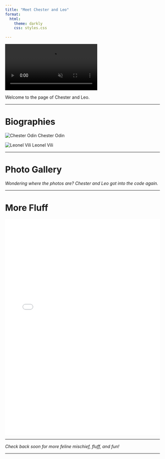 ```yaml
---
title: "Meet Chester and Leo"
format:
  html:
    theme: darkly  
    css: styles.css
  
---
```


<!-- Video wrapper container with a circle-shaped video using CSS -->
<div class="video-wrapper">
  <video autoplay loop muted playsinline class="circle-video">
    <source src="/media/crazycat.mp4" type="video/mp4">
    Your browser does not support the video tag.
  </video>
</div>

Welcome to the page of Chester and Leo.

---

# Biographies

<div class="cat-profiles">

<!-- Button for Chester's profile -->
<div class="cat-button" onclick="toggleContent('chester-profile', this)">
  ![Chester Odin](/media/chester.jpeg){.cat-thumb}
  <span>Chester Odin</span>
</div>

<!-- Chester's detailed profile (initially hidden) -->
<div id="chester-profile" class="cat-details" style="display:none;">
  <strong>“Chester the Cheetah”</strong><br>
  <em>Though docile and timid, Chester’s gentle and sweet nature shines through to anyone who takes the time to get to know him.</em>
  <br><br>
  ![Chester playing](/media/chester.jpeg){style="max-width:300px; border-radius:12px; border:3px solid #4FA78D;"}
</div>

<!-- Button for Leo's profile -->
<div class="cat-button" onclick="toggleContent('leo-profile', this)">
  ![Leonel Vili](/media/leo.jpeg){.cat-thumb}
  <span>Leonel Vili</span>
</div>

<!-- Leo's detailed profile (initially hidden) -->
<div id="leo-profile" class="cat-details" style="display:none;">
  <strong>“Leo the Lion”</strong><br>
  Leo is a playful polydactyl whose two great loves are meowing and hunting hair-ties.
  <br><br>
  ![Leo with hair-tie](/media/leo.jpeg){style="max-width:300px; border-radius:12px; border:3px solid #4FA78D;"}
</div>

</div>

---

# Photo Gallery

_Wondering where the photos are? Chester and Leo got into the code again._

---

# More Fluff

<!-- Embed an external quiz page using an iframe -->
<iframe src="quiz.html" width="100%" height="700" style="border:none;"></iframe>

---

_Check back soon for more feline mischief, fluff, and fun!_

---

<script>
  // JavaScript function to toggle visibility of profiles
  // id: string - the ID of the profile to show/hide
  // el: DOM element - the button element clicked
  function toggleContent(id, el) {
    const content = document.getElementById(id);
    // Check if the profile is currently visible
    const isOpen = content.style.display === "block";
    // Toggle between visible ('block') and hidden ('none')
    content.style.display = isOpen ? "none" : "block";
    // Toggle an 'open' CSS class on the button element for styling feedback
    el.classList.toggle("open", !isOpen);
  }
</script>
